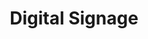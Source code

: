 ---
title: 'Digital Signage'
description: 'Digital signage solutions for healthcare, corporate offices, education, restaurants, and more'
image:
    icon: '../../assets/icons/signage.svg'
    cover:
    article:
        a:
        b:
---
